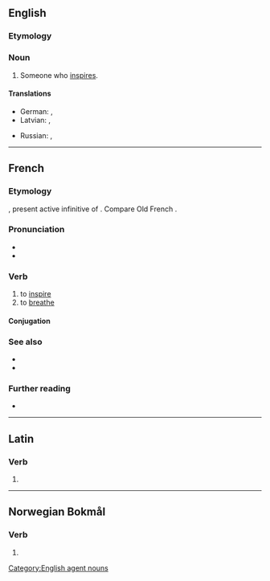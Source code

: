 ==English==

===Etymology===
{{suffix|en|inspire|er}}

===Noun===
{{en-noun}}

# Someone who [[inspire]]s.

====Translations====
{{trans-top|someone who inspires}}
* German: {{t|de|Inspirator|m}}, {{t|de|Inspiratorin|f}}
* Latvian: {{t|lv|inspirators|m}}, {{t|lv|inspiratore|f}}
{{trans-mid}}
* Russian: {{t+|ru|вдохнови́тель|m}}, {{t+|ru|вдохнови́тельница|f}}
{{trans-bottom}}

[[Category:English agent nouns]]

----

==French==

===Etymology===
{{bor|fr|la|inspīrāre}}, present active infinitive of {{m|la|inspīrō}}. Compare Old French {{m|fro|espirer}}.

===Pronunciation===
* {{audio|Fr-inspirer.ogg|audio|lang=fr}}
* {{IPA|/ɛ̃s.pi.ʁe/|lang=fr}}

===Verb===
{{fr-verb}}

# to [[inspire]]
# to [[breathe]]

====Conjugation====
{{fr-conj-auto}}

===See also===
* {{l|fr|respirer}}
* {{l|fr|expirer}}

===Further reading===
* {{R:TLFi}}

----

==Latin==

===Verb===
{{la-verb-form|īnspīrer}}

# {{inflection of|īnspīrō||1|s|pres|pasv|subj|lang=la}}

----

==Norwegian Bokmål==

===Verb===
{{head|nb|verb form}}

# {{form of|imperative|inspirere|lang=nb}}